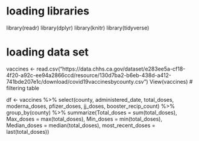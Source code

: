 # loading libraries

library(readr)
library(dplyr)
library(knitr)
library(tidyverse)

# loading data set

vaccines <- read.csv("https://data.chhs.ca.gov/dataset/e283ee5a-cf18-4f20-a92c-ee94a2866ccd/resource/130d7ba2-b6eb-438d-a412-741bde207e1c/download/covid19vaccinesbycounty.csv")
View(vaccines)
# filtering table

df <- vaccines %>%
  select(county, administered_date, total_doses, moderna_doses, pfizer_doses, jj_doses, booster_recip_count) %>%
  group_by(county) %>%
  summarize(Total_doses = sum(total_doses),
            Max_doses = max(total_doses),
            Min_doses = min(total_doses),
            Median_doses = median(total_doses),
            most_recent_doses = last(total_doses))
  
